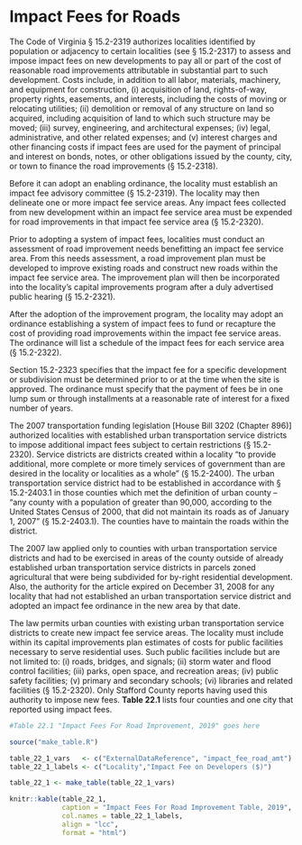 # Impact Fees for Roads

The  Code  of  Virginia  §  15.2-2319  authorizes  localities  identified  by  population  or  adjacency  to  certain  localities  (see § 15.2-2317) to assess and impose impact fees on new developments to pay all or part of the cost of reasonable road improvements attributable in substantial part to such development.  Costs  include,  in  addition  to  all  labor,  materials,  machinery, and equipment for construction, (i) acquisition of land, rights-of-way, property rights, easements, and interests, including the costs of moving or relocating utilities; (ii) demolition or removal of any structure on land so acquired, including acquisition of land to which such structure may be moved; (iii) survey, engineering, and architectural expenses; (iv) legal, administrative, and other related expenses; and (v) interest charges and other financing costs if impact fees are used for the payment of principal and interest on bonds, notes, or other obligations issued by the county, city, or town to finance the road improvements (§ 15.2-2318).

Before it can adopt an enabling ordinance, the locality must establish an impact fee advisory committee (§ 15.2-2319).  The  locality  may  then  delineate  one  or  more  impact fee service areas. Any impact fees collected from new development within an impact fee service area must be expended for road improvements in that impact fee service area (§ 15.2-2320).

Prior to adopting a system of impact fees, localities must conduct an assessment of road improvement needs benefitting an impact fee service area. From this needs assessment, a  road  improvement  plan  must  be  developed  to  improve  existing roads and construct new roads within the impact fee service area. The improvement plan will then be incorporated into the locality’s capital improvements program after a duly advertised public hearing (§ 15.2-2321).

After  the  adoption  of  the  improvement  program,  the  locality  may  adopt  an  ordinance  establishing  a  system  of  impact fees to fund or recapture the cost of providing road improvements  within  the  impact  fee  service  areas.  The  ordinance  will  list  a  schedule  of  the  impact  fees  for  each  service area (§ 15.2-2322).

Section  15.2-2323  specifies  that  the  impact  fee  for  a  specific  development  or  subdivision  must be  determined  prior to or at the time when the site is approved. The ordinance must specify that the payment of fees be in one lump sum or through installments at a reasonable rate of interest for a fixed number of years. 

The 2007 transportation funding legislation [House Bill 3202 (Chapter 896)] authorized localities with established urban transportation service districts to impose additional impact  fees  subject  to  certain  restrictions  (§  15.2-2320).  Service  districts  are  districts  created  within  a  locality  “to  provide additional, more complete or more timely services of government than are desired in the locality or localities as a whole” (§ 15.2-2400). The urban transportation service district had to be established in accordance with § 15.2-2403.1 in those counties which met the definition of urban county –  “any  county  with  a  population  of  greater  than  90,000,  according to the United States Census of 2000, that did not maintain its roads as of January 1, 2007” (§ 15.2-2403.1). The counties have to maintain the roads within the district.

The 2007 law applied only to counties with urban transportation service districts and had to be exercised in areas of the county outside of already established urban transportation service districts in parcels zoned agricultural that were being subdivided  for  by-right  residential  development.  Also,  the  authority for the article expired on December 31, 2008 for any locality that had not established an urban transportation service district and adopted an impact fee ordinance in the new area by that date.

The  law  permits  urban  counties  with  existing  urban  transportation  service  districts  to  create  new  impact  fee  service  areas.  The  locality  must  include  within  its  capital  improvements  plan  estimates  of  costs  for  public  facilities  necessary  to  serve  residential  uses.  Such  public  facilities  include but are not limited to: (i) roads, bridges, and signals; (ii) storm water and flood control facilities; (iii) parks, open space,  and  recreation  areas;  (iv)  public  safety  facilities;  (v) primary and secondary schools; (vi) libraries and related facilities (§ 15.2-2320). Only Stafford County reports having used this authority to impose new fees. **Table 22.1** lists four counties and one city that reported using impact fees. 

```r
#Table 22.1 "Impact Fees For Road Improvement, 2019" goes here
```

```r
source("make_table.R")
```

```r
table_22_1_vars   <- c("ExternalDataReference", "impact_fee_road_amt")
table_22_1_labels <- c("Locality","Impact Fee on Developers ($)")

table_22_1 <- make_table(table_22_1_vars)

knitr::kable(table_22_1, 
             caption = "Impact Fees For Road Improvement Table, 2019", 
             col.names = table_22_1_labels, 
             align = "lcc",
             format = "html")
```

